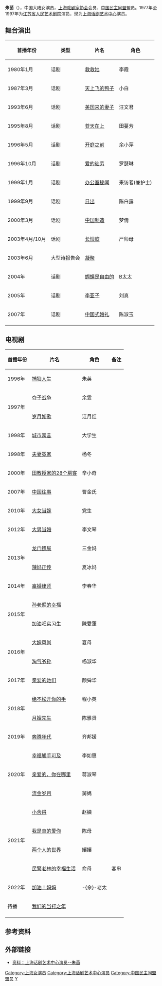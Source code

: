 {{otheruses|朱茵 (消歧义)}}
{{blpunsourced|time=2018-08-07T07:07:15+00:00}}
{{艺人
|姓名 =朱茵 
|类型 =女演员
|图片 = 
|图片尺寸 = 
|图片简介 = 
|本名 = 
|外文名 = 
|外文 =  
|罗马拼音 = 
|英文名 = 
|昵称 = 
|其他艺名 = 
|国籍 = {{PRC}}
|民族 = 
|籍贯 = 上海市
|出生日期 = 
|出生地点 = 
|逝世日期 = 
|逝世地点 = 
|职业 = 演员
|语言 = 
|三围 = 
|教育程度 = 
|宗教信仰 =
|配偶 = 
|儿女 = 
|父母 = 
|音乐类型 = 
|演奏乐器 = 
|出身地 = 
|出道作 = 
|出道日期 = 
|代表作 = 
|活跃年代 = 
|唱片公司 = 
|经纪公司 = 
|网站 = 
|相关团体 = [[中国民主同盟|中国民主同盟]]
|奖项 = 
|IMDb = 
|现任成员 = 
|过往成员 = 
}}
'''朱茵'''（{{bd|1958年|catIdx=Z}}），中国大陆女演员，[[上海戏剧家协会|上海戏剧家协会]]会员、[[中国民主同盟|中国民主同盟]]盟员。1977年至1997年为[[江苏省人民艺术剧院|江苏省人民艺术剧院]]演员，现为[[上海话剧艺术中心|上海话剧艺术中心]]演员。

== 舞台演出 ==
{| class="wikitable sortable"
|-
! 首播年份 !! 类型!! 片名 !! 角色 
|-
|rowspan="1" |1980年1月||话剧||[[救救她|救救她]]||李霞
|-----
|rowspan="1" |1987年3月||话剧||[[天上飞的鸭子|天上飞的鸭子]]||小白
|-----
|rowspan="1" |1993年6月||话剧||[[美国来的妻子|美国来的妻子]]||汪文君
|-----
|rowspan="1" |1995年8月||话剧||[[苍天在上|苍天在上]]||田蔓芳
|-----
|rowspan="1" |1996年5月||话剧||[[开庭之前|开庭之前]]||余小萍
|-----
|rowspan="1" |1996年10月||话剧||[[爱的徙劳|爱的徙劳]]||罗瑟琳
|-----
|rowspan="1" |1999年1月||话剧||[[办公室秘闻|办公室秘闻]]||来访者(兼护士)
|-----
|rowspan="1" |1999年9月||话剧||[[日出_(话剧)|日出]]||陈白露
|-----
|rowspan="1" |2000年3月||话剧||[[中国制造|中国制造]]||梦倩
|-----
|rowspan="1" |2003年4月/10月||话剧||[[長恨歌_(小說)|长恨歌]]||严师母
|-----
|rowspan="1" |2003年6月||大型诗报告会||[[凝聚|凝聚]]
|-----
|rowspan="1" |2004年||话剧||[[蝴蝶是自由的|蝴蝶是自由的]]||B太太
|-----
|rowspan="1" |2005年||话剧||[[李亚子|李亚子]]||刘真
|-----
|rowspan="1" |2007年||话剧||[[中国式婚礼|中国式婚礼]]||陈淑玉
|-----
|}

== 电视剧 ==
{| class="wikitable sortable"
|-
! 首播年份!! 片名 !! 角色 !! class="unsortable" | 备注
|-
|rowspan="1" |1996年||[[捕狼人生|捕狼人生]]||朱英||
|-----
|rowspan="2" |1997年||[[夺子战争|夺子战争]]||余雯||
|-----
|[[岁月如歌|岁月如歌]]||江月红||
|-----
|rowspan="1" |1998年||[[城市寓言|城市寓言]]||大学生||
|-----
|rowspan="1" |1998年||[[夫妻冤家|夫妻冤家]]||杨冬||
|-----
|rowspan="1" |2000年||[[田教授家的28个房客|田教授家的28个房客]]||辛小奇||
|-----
|rowspan="1" |2007年||[[中国往事|中国往事]]||曹金氏||
|-----
|rowspan="1" |2010年||[[大女当嫁|大女当嫁]]||党生||
|-----
|rowspan="1" |2012年||[[大男当婚|大男当婚]]||李文琴||
|-----
|rowspan="2" |2013年||[[龙门镖局|龙门镖局]]||三金妈||
|-----
|[[辣妈正传|辣妈正传]]||夏冰妈||
|-----
|rowspan="1" |2014年||[[离婚律师|离婚律师]]||李春华||
|-----
|rowspan="2" |2015年||[[孙老倔的幸福|孙老倔的幸福]]|| ||
|-----
|[[加油吧实习生|加油吧实习生]]|| 陳愛蓮 ||
|-----
|rowspan="2" |2016年||[[大嫁风尚|大嫁风尚]]|| 夏母||
|-----
|[[淘气爷孙|淘气爷孙]]||  杨淑华||
|-----
|rowspan="1" |2017年||[[亲爱的她们|亲爱的她们]]|| 颜舜华 ||
|-----
|rowspan="2" |2018年||[[绝不松开你的手|绝不松开你的手]]|| 程小英||
|-----
|[[月嫂先生|月嫂先生]]|| 陈雅贤||
|-----
| 2019年||[[奔腾年代_(電視劇)|奔腾年代]]|| 齐邦媛 ||
|-----
|rowspan="3" |2020年||[[幸福觸手可及|幸福觸手可及]]||李如惠 ||
|-----
| [[亲爱的，你在哪里|亲爱的，你在哪里]]||   蒋淑琴 ||
|-----
| [[流金岁月_(中国大陆电视剧)|流金岁月]]||  舅媽 ||
|-----
|rowspan="4" | 2021年||[[小舍得|小舍得]]||赵姨  ||
|-----
| [[我是真的爱你|我是真的爱你]]||   陈母||
|-----
|[[两个人的世界|两个人的世界]]||  孃孃 ||
|-----
| [[民警老林的幸福生活|民警老林的幸福生活]]||   俞母||客串
|-----
|rowspan="1" | 2022年||[[加油！妈妈|加油！妈妈]]||-{佘}-老太 ||
|-----
|rowspan="1" |待播||[[我们的当打之年|我们的当打之年]]|| ||
|-
|}

== 参考资料 ==
{{reflist}}

== 外部链接 ==
*[http://ent.sina.com.cn/j/2010-06-08/17492981812.shtml 资料：上海话剧艺术中心演员--朱茵] {{Wayback|url=http://ent.sina.com.cn/j/2010-06-08/17492981812.shtml |date=20190603193709 }}

{{中國戲劇梅花獎}}

{{Authority control}}
{{DEFAULTSORT:Z}}
[[Category:上海女演员|Category:上海女演员]]
[[Category:上海话剧艺术中心演员|Category:上海话剧艺术中心演员]]
[[Category:中国民主同盟盟员|Category:中国民主同盟盟员]]
[[Category:朱姓|Y]]